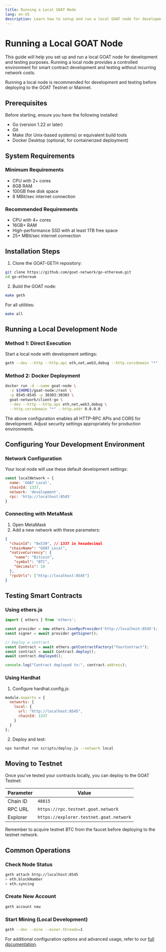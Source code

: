 ```yaml
---
title: Running a Local GOAT Node
lang: en-US
description: Learn how to setup and run a local GOAT node for development and testing.
---
```



# Running a Local GOAT Node

This guide will help you set up and run a local GOAT node for development and testing purposes. Running a local node provides a controlled environment for smart contract development and testing without incurring network costs.

<Callout type="info">
  Running a local node is recommended for development and testing before deploying to the GOAT Testnet or Mainnet.
</Callout>

## Prerequisites

Before starting, ensure you have the following installed:

- Go (version 1.22 or later)
- Git
- Make (for Unix-based systems) or equivalent build tools
- Docker Desktop (optional, for containerized deployment)

## System Requirements

### Minimum Requirements
- CPU with 2+ cores
- 8GB RAM
- 100GB free disk space
- 8 MBit/sec internet connection

### Recommended Requirements
- CPU with 4+ cores
- 16GB+ RAM
- High-performance SSD with at least 1TB free space
- 25+ MBit/sec internet connection

## Installation Steps

1. Clone the GOAT-GETH repository:
```bash
git clone https://github.com/goat-network/go-ethereum.git
cd go-ethereum
```

2. Build the GOAT node:
```bash
make geth
```

For all utilities:
```bash
make all
```

## Running a Local Development Node

### Method 1: Direct Execution

Start a local node with development settings:

```bash
geth --dev --http --http.api eth,net,web3,debug --http.corsdomain "*" --http.addr 0.0.0.0 --http.port 8545
```

### Method 2: Docker Deployment

```bash
docker run -d --name goat-node \
  -v ${HOME}/goat-node:/root \
  -p 8545:8545 -p 30303:30303 \
  goat-network/client-go \
  --dev --http --http.api eth,net,web3,debug \
  --http.corsdomain "*" --http.addr 0.0.0.0
```

<Callout type="warning">
  The above configuration enables all HTTP-RPC APIs and CORS for development. Adjust security settings appropriately for production environments.
</Callout>

## Configuring Your Development Environment

### Network Configuration

Your local node will use these default development settings:

```javascript
const localNetwork = {
  name: 'GOAT Local',
  chainId: 1337,
  network: 'development',
  rpc: 'http://localhost:8545'
}
```

### Connecting with MetaMask

1. Open MetaMask
2. Add a new network with these parameters:
```json
{
  "chainId": "0x539", // 1337 in hexadecimal
  "chainName": "GOAT Local",
  "nativeCurrency": {
    "name": "Bitcoin",
    "symbol": "BTC",
    "decimals": 18
  },
  "rpcUrls": ["http://localhost:8545"]
}
```

## Testing Smart Contracts

### Using ethers.js

```javascript
import { ethers } from 'ethers';

const provider = new ethers.JsonRpcProvider('http://localhost:8545');
const signer = await provider.getSigner();

// Deploy a contract
const Contract = await ethers.getContractFactory("YourContract");
const contract = await Contract.deploy();
await contract.deployed();

console.log("Contract deployed to:", contract.address);
```

### Using Hardhat

1. Configure hardhat.config.js:
```javascript
module.exports = {
  networks: {
    local: {
      url: "http://localhost:8545",
      chainId: 1337
    }
  }
};
```

2. Deploy and test:
```bash
npx hardhat run scripts/deploy.js --network local
```

## Moving to Testnet

Once you've tested your contracts locally, you can deploy to the GOAT Testnet:

| Parameter           | Value                                   |
| ------------------ | --------------------------------------- |
| Chain ID           | `48815`                                 |
| RPC URL            | `https://rpc.testnet.goat.network`      |
| Explorer           | `https://explorer.testnet.goat.network` |

<Callout type="info">
  Remember to acquire testnet BTC from the faucet before deploying to the testnet network.
</Callout>

## Common Operations

### Check Node Status
```bash
geth attach http://localhost:8545
> eth.blockNumber
> eth.syncing
```

### Create New Account
```bash
geth account new
```

### Start Mining (Local Development)
```bash
geth --dev --mine --miner.threads=1
```

For additional configuration options and advanced usage, refer to our [full documentation](https://docs.goat.network).